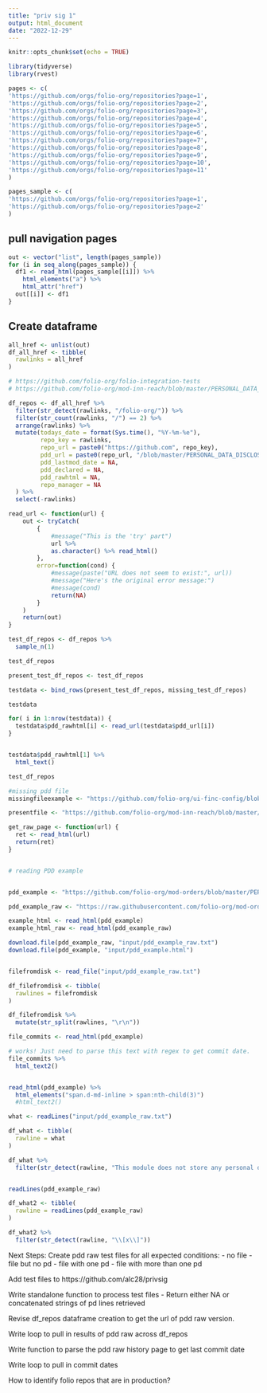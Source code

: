```yaml
---
title: "priv sig 1"
output: html_document
date: "2022-12-29"
---
```


```r
knitr::opts_chunk$set(echo = TRUE)
```

```r
library(tidyverse)
library(rvest)
```


```r
pages <- c(
'https://github.com/orgs/folio-org/repositories?page=1',
'https://github.com/orgs/folio-org/repositories?page=2',
'https://github.com/orgs/folio-org/repositories?page=3',
'https://github.com/orgs/folio-org/repositories?page=4',
'https://github.com/orgs/folio-org/repositories?page=5',
'https://github.com/orgs/folio-org/repositories?page=6',
'https://github.com/orgs/folio-org/repositories?page=7',
'https://github.com/orgs/folio-org/repositories?page=8',
'https://github.com/orgs/folio-org/repositories?page=9',
'https://github.com/orgs/folio-org/repositories?page=10',
'https://github.com/orgs/folio-org/repositories?page=11'
)

pages_sample <- c(
'https://github.com/orgs/folio-org/repositories?page=1',
'https://github.com/orgs/folio-org/repositories?page=2'
)


```

## pull navigation pages
```r
out <- vector("list", length(pages_sample))
for (i in seq_along(pages_sample)) {
  df1 <- read_html(pages_sample[[i]]) %>% 
    html_elements("a") %>% 
    html_attr("href")
  out[[i]] <- df1
}
```


## Create dataframe
```r
all_href <- unlist(out)
df_all_href <- tibble(
  rawlinks = all_href
)

# https://github.com/folio-org/folio-integration-tests
# https://github.com/folio-org/mod-inn-reach/blob/master/PERSONAL_DATA_DISCLOSURE.md

df_repos <- df_all_href %>%
  filter(str_detect(rawlinks, "/folio-org/")) %>%
  filter(str_count(rawlinks, "/") == 2) %>%
  arrange(rawlinks) %>%
  mutate(todays_date = format(Sys.time(), "%Y-%m-%e"),
         repo_key = rawlinks,
         repo_url = paste0("https://github.com", repo_key),
         pdd_url = paste0(repo_url, "/blob/master/PERSONAL_DATA_DISCLOSURE.md"),
         pdd_lastmod_date = NA,
         pdd_declared = NA,
         pdd_rawhtml = NA,
         repo_manager = NA
  ) %>%
  select(-rawlinks)

```


```r
read_url <- function(url) {
    out <- tryCatch(
        {
            #message("This is the 'try' part")
            url %>% 
            as.character() %>% read_html() 
        },
        error=function(cond) {
            #message(paste("URL does not seem to exist:", url))
            #message("Here's the original error message:")
            #message(cond)
            return(NA)
        }
    )    
    return(out)
}

test_df_repos <- df_repos %>%
  sample_n(1)

test_df_repos

present_test_df_repos <- test_df_repos

testdata <- bind_rows(present_test_df_repos, missing_test_df_repos)

testdata

for( i in 1:nrow(testdata)) {
  testdata$pdd_rawhtml[i] <- read_url(testdata$pdd_url[i])
}


testdata$pdd_rawhtml[1] %>%
  html_text()
```



```r

test_df_repos

#missing pdd file
missingfileexample <- "https://github.com/folio-org/ui-finc-config/blob/master/PERSONAL_DATA_DISCLOSURE.md"

presentfile <- "https://github.com/folio-org/mod-inn-reach/blob/master/PERSONAL_DATA_DISCLOSURE.md"

get_raw_page <- function(url) {
  ret <- read_html(url)
  return(ret)
}



```




```r
# reading PDD example


pdd_example <- "https://github.com/folio-org/mod-orders/blob/master/PERSONAL_DATA_DISCLOSURE.md"

pdd_example_raw <- "https://raw.githubusercontent.com/folio-org/mod-orders/master/PERSONAL_DATA_DISCLOSURE.md"

example_html <- read_html(pdd_example)
example_html_raw <- read_html(pdd_example_raw)

download.file(pdd_example_raw, "input/pdd_example_raw.txt")
download.file(pdd_example, "input/pdd_example.html")


filefromdisk <- read_file("input/pdd_example_raw.txt")

df_filefromdisk <- tibble(
  rawlines = filefromdisk
)

df_filefromdisk %>%
  mutate(str_split(rawlines, "\r\n"))

file_commits <- read_html(pdd_example)

# works! Just need to parse this text with regex to get commit date.
file_commits %>%
  html_text2()


read_html(pdd_example) %>%
  html_elements("span.d-md-inline > span:nth-child(3)")
  #html_text2()


```

```r
what <- readLines("input/pdd_example_raw.txt")

df_what <- tibble(
  rawline = what
)

df_what %>%
  filter(str_detect(rawline, "This module does not store any personal data"))


readLines(pdd_example_raw)

df_what2 <- tibble(
  rawline = readLines(pdd_example_raw)
)

df_what2 %>%
  filter(str_detect(rawline, "\\[x\\]"))

```


Next Steps:
Create pdd raw test files for all expected conditions:
- no file
- file but no pd
- file with one pd
- file with more than one pd

Add test files to https://github.com/alc28/privsig

Write standalone function to process test files
- Return either NA or concatenated strings of pd lines retrieved

Revise df_repos dataframe creation to get the url of pdd raw version.

Write loop to pull in results of pdd raw across df_repos

Write function to parse the pdd raw history page to get last commit date

Write loop to pull in commit dates

How to identify folio repos that are in production?




